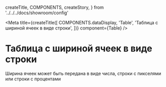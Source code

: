   createTitle,
  COMPONENTS,
  createStory,
} from '../../../docs/showroom/config'

<Meta
  title={createTitle([
    COMPONENTS.dataDisplay,
    'Table',
    'Таблица с шириной ячеек в виде строки',
  ])}
  component={Table}
/>

# Таблица с шириной ячеек в виде строки

Ширина ячеек может быть передана в виде числа, строки с пикселями или строки с процентами

<Canvas withSource="none">
  <BasicString />
</Canvas>

<Source language="tsx" code={RawBasicString} />

